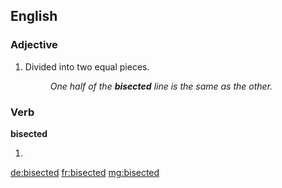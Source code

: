 ==English==

===Adjective===
{{en-adj|-}}

#Divided into two equal pieces.
#:''One half of the '''bisected''' line is the same as the other.''

===Verb===
'''bisected'''

# {{past of|[[bisect]]}}

[[de:bisected]]
[[fr:bisected]]
[[mg:bisected]]